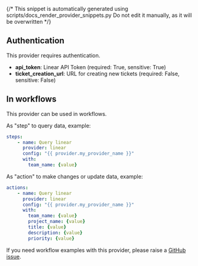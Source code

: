 {/* This snippet is automatically generated using scripts/docs_render_provider_snippets.py
Do not edit it manually, as it will be overwritten */}

## Authentication
This provider requires authentication.
- **api_token**: Linear API Token (required: True, sensitive: True)
- **ticket_creation_url**: URL for creating new tickets (required: False, sensitive: False)


## In workflows

This provider can be used in workflows.


As "step" to query data, example:
```yaml
steps:
    - name: Query linear
      provider: linear
      config: "{{ provider.my_provider_name }}"
      with:
        team_name: {value}  
```


As "action" to make changes or update data, example:
```yaml
actions:
    - name: Query linear
      provider: linear
      config: "{{ provider.my_provider_name }}"
      with:
        team_name: {value}  
        project_name: {value}  
        title: {value}  
        description: {value}  
        priority: {value}  
```



If you need workflow examples with this provider, please raise a [GitHub issue](https://github.com/keephq/keep/issues).
